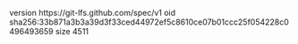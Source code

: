 version https://git-lfs.github.com/spec/v1
oid sha256:33b871a3b3a39d3f33ced44972ef5c8610ce07b01ccc25f054228c0496493659
size 4511
